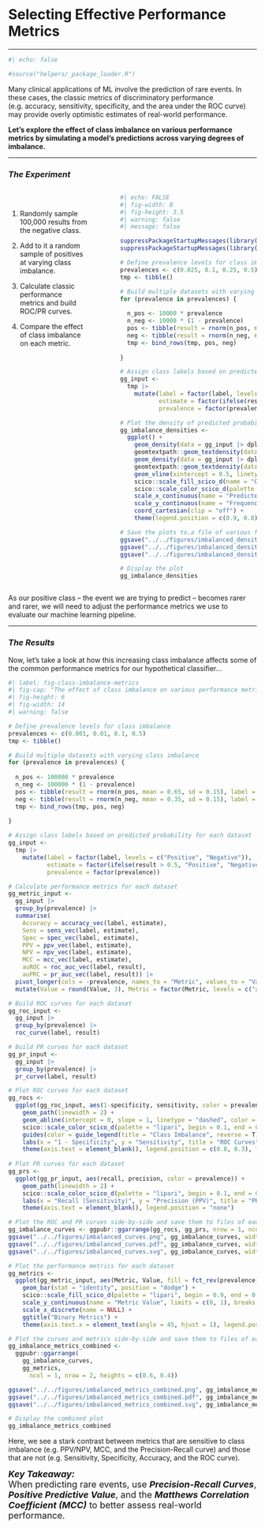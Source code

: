 # Selecting Effective Performance Metrics {#sec-performance-metrics .unnumbered}

------------------------------------------------------------------------

```r
#| echo: false

#source("helpers/_package_loader.R")
```

Many clinical applications of ML involve the prediction of rare events. In these cases, the classic metrics of discriminatory performance (e.g. accuracy, sensitivity, specificity, and the area under the ROC curve) may provide overly optimistic estimates of real-world performance.

**Let's explore the effect of class imbalance on various performance metrics by simulating a model's predictions across varying degrees of imbalance.**

------------------------------------------------------------------------

### *The Experiment*

::: columns
::: {.column width="35%"}
\

1.  Randomly sample 100,000 results from the negative class.

2.  Add to it a random sample of positives at varying class imbalance.

3.  Calculate classic performance metrics and build ROC/PR curves.

4.  Compare the effect of class imbalance on each metric.
:::

::: {.column width="5%"}
:::

::: {.column width="60%"}
```r
#| echo: FALSE
#| fig-width: 8
#| fig-height: 3.5
#| warning: false
#| message: false

suppressPackageStartupMessages(library(tidyverse))
suppressPackageStartupMessages(library(tidymodels))

# Define prevalence levels for class imbalance
prevalences <- c(0.025, 0.1, 0.25, 0.5)
tmp <- tibble()

# Build multiple datasets with varying class imbalance
for (prevalence in prevalences) {
  
  n_pos <- 10000 * prevalence 
  n_neg <- 10000 * (1 - prevalence)
  pos <- tibble(result = rnorm(n_pos, mean = 0.65, sd = 0.1), label = "Positive", prevalence = prevalence)
  neg <- tibble(result = rnorm(n_neg, mean = 0.35, sd = 0.1), label = "Negative", prevalence = prevalence)
  tmp <- bind_rows(tmp, pos, neg)
  
}

# Assign class labels based on predicted probability for each dataset
gg_input <- 
  tmp |> 
    mutate(label = factor(label, levels = c("Positive", "Negative")), 
           estimate = factor(ifelse(result > 0.5, "Positive", "Negative"), levels = c("Positive", "Negative")),
           prevalence = factor(prevalence))

# Plot the density of predicted probabilities by class and prevalence
gg_imbalance_densities <- 
  ggplot() +
    geom_density(data = gg_input |> dplyr::filter(label == "Negative" & prevalence == 0.5), aes(result, y = stat(count)), fill = "black", linewidth = 0, adjust = 2, show.legend = F) +
    geomtextpath::geom_textdensity(data = gg_input |> dplyr::filter(label == "Negative" & prevalence == 0.5), aes(result, y = stat(count)), linewidth = 0, hjust = 0.15, label = "Negative", vjust = -0.5, fontface = "bold", size = 8, adjust = 2, show.legend = F) +
    geom_density(data = gg_input |> dplyr::filter(label == "Positive"), aes(result, y = stat(count), fill = fct_rev(prevalence)), adjust = 2, linewidth = 0, alpha = 0.75) +    
    geomtextpath::geom_textdensity(data = gg_input |> dplyr::filter(label == "Positive" & prevalence == 0.5), aes(result, y = stat(count), color = prevalence), linewidth = 0, hjust = 0.85, label = "Positive", vjust = -0.5, fontface = "bold", size = 8, adjust = 2, show.legend = F) +
    geom_vline(xintercept = 0.5, linetype = "dashed", color = "black") +
    scico::scale_fill_scico_d(name = "Class Imbalance", palette = "lipari", begin = 0.9, end = 0.1, labels = c("Balanced", "Mildly Imbalanced", "Imbalanced", "Extremely Imbalanced")) +
    scico::scale_color_scico_d(palette = "lipari", begin = 0.9, end = 0.1) +
    scale_x_continuous(name = "Predicted Probability", limits = c(0, 1)) +
    scale_y_continuous(name = "Frequency", breaks = NULL) +
    coord_cartesian(clip = "off") +
    theme(legend.position = c(0.9, 0.8), legend.text = element_text(size = 8), legend.title = element_text(size = 10))

# Save the plots to.a file of various formats
ggsave("../../figures/imbalanced_densities.png", gg_imbalance_densities, width = 10, height = 4, dpi = 600)
ggsave("../../figures/imbalanced_densities.pdf", gg_imbalance_densities, width = 10, height = 4)
ggsave("../../figures/imbalanced_densities.svg", gg_imbalance_densities, width = 10, height = 4)

# Display the plot
gg_imbalance_densities

```
:::
:::

As our positive class -- the event we are trying to predict -- becomes rarer and rarer, we will need to adjust the performance metrics we use to evaluate our machine learning pipeline.

------------------------------------------------------------------------

### ***The Results***

Now, let's take a look at how this increasing class imbalance affects some of the common performance metrics for our hypothetical classifier...

```r
#| label: fig-class-imbalance-metrics
#| fig-cap: "The effect of class imbalance on various performance metrics. Gray lines and bars highlight a balanced classification task, while red represents a task where negatives far outnumber positives."
#| fig-height: 6
#| fig-width: 14
#| warning: false

# Define prevalence levels for class imbalance
prevalences <- c(0.001, 0.01, 0.1, 0.5)
tmp <- tibble()

# Build multiple datasets with varying class imbalance
for (prevalence in prevalences) {
  
  n_pos <- 100000 * prevalence 
  n_neg <- 100000 * (1 - prevalence)
  pos <- tibble(result = rnorm(n_pos, mean = 0.65, sd = 0.15), label = "Positive", prevalence = prevalence)
  neg <- tibble(result = rnorm(n_neg, mean = 0.35, sd = 0.15), label = "Negative", prevalence = prevalence)
  tmp <- bind_rows(tmp, pos, neg)
  
}

# Assign class labels based on predicted probability for each dataset
gg_input <- 
  tmp |> 
    mutate(label = factor(label, levels = c("Positive", "Negative")), 
           estimate = factor(ifelse(result > 0.5, "Positive", "Negative"), levels = c("Positive", "Negative")),
           prevalence = factor(prevalence))

# Calculate performance metrics for each dataset
gg_metric_input <- 
  gg_input |>
  group_by(prevalence) |>
  summarise(
    Accuracy = accuracy_vec(label, estimate),
    Sens = sens_vec(label, estimate),
    Spec = spec_vec(label, estimate),
    PPV = ppv_vec(label, estimate),
    NPV = npv_vec(label, estimate),
    MCC = mcc_vec(label, estimate),
    auROC = roc_auc_vec(label, result), 
    auPRC = pr_auc_vec(label, result)) |> 
  pivot_longer(cols = -prevalence, names_to = "Metric", values_to = "Value") |> 
  mutate(Value = round(Value, 3), Metric = factor(Metric, levels = c("auROC", "Accuracy", "Sens", "Spec", "NPV", "PPV", "MCC", "auPRC")))

# Build ROC curves for each dataset
gg_roc_input <- 
  gg_input |>
  group_by(prevalence) |>
  roc_curve(label, result)

# Build PR curves for each dataset
gg_pr_input <- 
  gg_input |>
  group_by(prevalence) |>
  pr_curve(label, result)

# Plot ROC curves for each dataset
gg_rocs <- 
  ggplot(gg_roc_input, aes(1-specificity, sensitivity, color = prevalence)) +
    geom_path(linewidth = 2) +
    geom_abline(intercept = 0, slope = 1, linetype = "dashed", color = "grey50") +
    scico::scale_color_scico_d(palette = "lipari", begin = 0.1, end = 0.9, labels = c("Extremely Imbalanced", "Imbalanced", "Mildly Imbalanced", "Balanced")) +
    guides(color = guide_legend(title = "Class Imbalance", reverse = T)) +
    labs(x = "1 - Specificity", y = "Sensitivity", title = "ROC Curves") + 
    theme(axis.text = element_blank(), legend.position = c(0.8, 0.3), legend.background = element_blank())
  
# Plot PR curves for each dataset
gg_prs <- 
  ggplot(gg_pr_input, aes(recall, precision, color = prevalence)) +
    geom_path(linewidth = 2) +
    scico::scale_color_scico_d(palette = "lipari", begin = 0.1, end = 0.9) +
    labs(x = "Recall (Sensitivity)", y = "Precision (PPV)", title = "PR Curves") + 
    theme(axis.text = element_blank(), legend.position = "none")

# Plot the ROC and PR curves side-by-side and save them to files of each format
gg_imbalance_curves <- ggpubr::ggarrange(gg_rocs, gg_prs, nrow = 1, ncol = 2)
ggsave("../../figures/imbalanced_curves.png", gg_imbalance_curves, width = 10, height = 4, dpi = 600)
ggsave("../../figures/imbalanced_curves.pdf", gg_imbalance_curves, width = 10, height = 4)
ggsave("../../figures/imbalanced_curves.svg", gg_imbalance_curves, width = 10, height = 4)

# Plot the performance metrics for each dataset
gg_metrics <-
  ggplot(gg_metric_input, aes(Metric, Value, fill = fct_rev(prevalence))) +
    geom_bar(stat = "identity", position = "dodge") +
    scico::scale_fill_scico_d(palette = "lipari", begin = 0.9, end = 0.1) +
    scale_y_continuous(name = "Metric Value", limits = c(0, 1), breaks = c(0, 1)) +
    scale_x_discrete(name = NULL) +
    ggtitle("Binary Metrics") + 
    theme(axis.text.x = element_text(angle = 45, hjust = 1), legend.position = "none", axis.text.x.bottom = element_text(angle = 0, face = "bold", hjust = 0.5))

# Plot the curves and metrics side-by-side and save them to files of each format
gg_imbalance_metrics_combined <- 
  ggpubr::ggarrange(
    gg_imbalance_curves, 
    gg_metrics,
      ncol = 1, nrow = 2, heights = c(0.6, 0.4))

ggsave("../../figures/imbalanced_metrics_combined.png", gg_imbalance_metrics_combined, width = 10, height = 6, dpi = 600, bg = NULL)
ggsave("../../figures/imbalanced_metrics_combined.pdf", gg_imbalance_metrics_combined, width = 10, height = 6, dpi = 600, bg = NULL)
ggsave("../../figures/imbalanced_metrics_combined.svg", gg_imbalance_metrics_combined, width = 10, height = 6, dpi = 600, bg = NULL)

# Display the combined plot
gg_imbalance_metrics_combined

```

Here, we see a stark contrast between metrics that are sensitive to class imbalance (e.g. PPV/NPV, MCC, and the Precision-Recall curve) and those that are not (e.g. Sensitivity, Specificity, Accuracy, and the ROC curve).

::: {.callout-tip appearance="simple" icon="false"}
[***Key Takeaway:***\
When predicting rare events, use ***Precision-Recall Curves***, ***Positive Predictive Value***, and the ***Matthews Correlation Coefficient (MCC)*** to better assess real-world performance.]{style="font-size:18px;"}
:::
